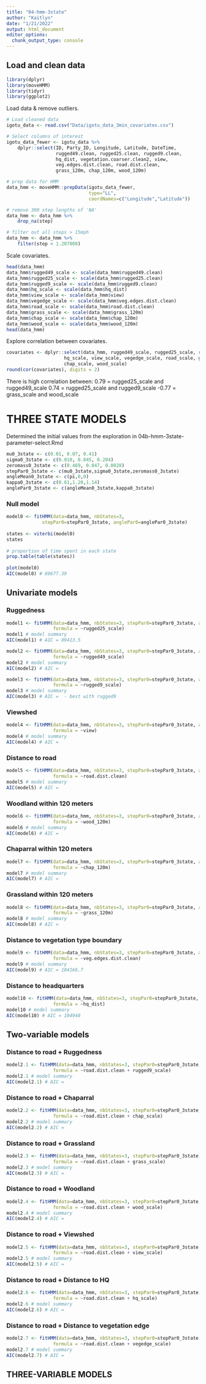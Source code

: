 ```yaml
---
title: "04-hmm-3state"
author: "Kaitlyn"
date: "1/21/2022"
output: html_document
editor_options: 
  chunk_output_type: console
---
```


## Load and clean data

```r
library(dplyr)
library(moveHMM)
library(tidyr)
library(ggplot2)
```

Load data & remove outliers.
```r
# Load cleaned data
igotu_data <- read.csv("Data/igotu_data_3min_covariates.csv")

# Select columns of interest
igotu_data_fewer <- igotu_data %>% 
    dplyr::select(ID, Party_ID, Longitude, Latitude, DateTime,
                  rugged49.clean, rugged25.clean, rugged9.clean,
                  hq_dist, vegetation.coarser.clean2, view,
                  veg.edges.dist.clean, road.dist.clean,
                  grass_120m, chap_120m, wood_120m)

# prep data for HMM
data_hmm <- moveHMM::prepData(igotu_data_fewer, 
                              type="LL", 
                              coordNames=c("Longitude","Latitude"))

# remove 300 step lengths of 'NA'
data_hmm <- data_hmm %>% 
    drop_na(step) 

# filter out all steps > 15mph
data_hmm <- data_hmm %>% 
    filter(step < 1.207008)
```

Scale covariates.
```r
head(data_hmm)
data_hmm$rugged49_scale <- scale(data_hmm$rugged49.clean)
data_hmm$rugged25_scale <- scale(data_hmm$rugged25.clean)
data_hmm$rugged9_scale <- scale(data_hmm$rugged9.clean)
data_hmm$hq_scale <- scale(data_hmm$hq_dist)
data_hmm$view_scale <- scale(data_hmm$view)
data_hmm$vegedge_scale <- scale(data_hmm$veg.edges.dist.clean)
data_hmm$road_scale <- scale(data_hmm$road.dist.clean)
data_hmm$grass_scale <- scale(data_hmm$grass_120m)
data_hmm$chap_scale <- scale(data_hmm$chap_120m)
data_hmm$wood_scale <- scale(data_hmm$wood_120m)
head(data_hmm)
```

Explore correlation between covariates.
```r
covariates <- dplyr::select(data_hmm, rugged49_scale, rugged25_scale, rugged9_scale,
                     hq_scale, view_scale, vegedge_scale, road_scale, grass_scale,
                     chap_scale, wood_scale)
round(cor(covariates), digits = 2)
```

There is high correlation between:
0.79 = rugged25_scale and rugged49_scale
0.74 = rugged25_scale and rugged9_scale
-0.77 = grass_scale and wood_scale


# THREE STATE MODELS

Determined the initial values from the exploration in 04b-hmm-3state-parameter-select.Rmd
 
```r
mu0_3state <- c(0.01, 0.07, 0.41)
sigma0_3state <- c(0.010, 0.045, 0.204)
zeromass0_3state <- c(0.469, 0.047, 0.0028) 
stepPar0_3state <- c(mu0_3state,sigma0_3state,zeromass0_3state)
angleMean0_3state <- c(pi,0,0)
kappa0_3state <- c(0.61,1.20,1.14)
anglePar0_3state <- c(angleMean0_3state,kappa0_3state)
```

### Null model
```r
model0 <- fitHMM(data=data_hmm, nbStates=3, 
             stepPar0=stepPar0_3state, anglePar0=anglePar0_3state)
 
states <- viterbi(model0)
states
 
# proportion of time spent in each state
prop.table(table(states)) 
 
plot(model0)
AIC(model0) # 89677.39
```

## Univariate models
 
### Ruggedness
```r
model1 <- fitHMM(data=data_hmm, nbStates=3, stepPar0=stepPar0_3state, anglePar0=anglePar0_3state,
                 formula = ~rugged25_scale)
model1 # model summary
AIC(model1) # AIC = 89413.5

model2 <- fitHMM(data=data_hmm, nbStates=3, stepPar0=stepPar0_3state, anglePar0=anglePar0_3state,
                 formula = ~rugged49_scale)
model2 # model summary
AIC(model2) # AIC = 

model3 <- fitHMM(data=data_hmm, nbStates=3, stepPar0=stepPar0_3state, anglePar0=anglePar0_3state,
                 formula = ~rugged9_scale)
model3 # model summary
AIC(model3) # AIC =  - best with rugged9
```

### Viewshed
```r
model4 <- fitHMM(data=data_hmm, nbStates=3, stepPar0=stepPar0_3state, anglePar0=anglePar0_3state,
                 formula = ~view)
model4 # model summary
AIC(model4) # AIC = 
```

### Distance to road
```r
model5 <- fitHMM(data=data_hmm, nbStates=3, stepPar0=stepPar0_3state, anglePar0=anglePar0_3state,
                 formula = ~road.dist.clean)
model5 # model summary
AIC(model5) # AIC = 
```

### Woodland within 120 meters
```r
model6 <- fitHMM(data=data_hmm, nbStates=3, stepPar0=stepPar0_3state, anglePar0=anglePar0_3state,
                 formula = ~wood_120m)
model6 # model summary
AIC(model6) # AIC = 
```

### Chaparral within 120 meters
```r
model7 <- fitHMM(data=data_hmm, nbStates=3, stepPar0=stepPar0_3state, anglePar0=anglePar0_3state,
                 formula = ~chap_120m)
model7 # model summary
AIC(model7) # AIC = 
```

### Grassland within 120 meters
```r
model8 <- fitHMM(data=data_hmm, nbStates=3, stepPar0=stepPar0_3state, anglePar0=anglePar0_3state,
                 formula = ~grass_120m)
model8 # model summary
AIC(model8) # AIC = 
```

### Distance to vegetation type boundary
```r
model9 <- fitHMM(data=data_hmm, nbStates=3, stepPar0=stepPar0_3state, anglePar0=anglePar0_3state,
                 formula = ~veg.edges.dist.clean)
model9 # model summary
AIC(model9) # AIC = 104166.7
```

### Distance to headquarters
```r
model10 <- fitHMM(data=data_hmm, nbStates=3, stepPar0=stepPar0_3state, anglePar0=anglePar0_3state,
                 formula = ~hq_dist)
model10 # model summary
AIC(model10) # AIC = 104948
```


## Two-variable models

### Distance to road + Ruggedness
```r
model2.1 <- fitHMM(data=data_hmm, nbStates=3, stepPar0=stepPar0_3state, anglePar0=anglePar0_3state,
                 formula = ~road.dist.clean + rugged9_scale)
model2.1 # model summary
AIC(model2.1) # AIC = 
```

### Distance to road + Chaparral
```r
model2.2 <- fitHMM(data=data_hmm, nbStates=3, stepPar0=stepPar0_3state, anglePar0=anglePar0_3state,
                 formula = ~road.dist.clean + chap_scale)
model2.2 # model summary
AIC(model2.2) # AIC = 
```

### Distance to road + Grassland
```r
model2.3 <- fitHMM(data=data_hmm, nbStates=3, stepPar0=stepPar0_3state, anglePar0=anglePar0_3state,
                 formula = ~road.dist.clean + grass_scale)
model2.3 # model summary
AIC(model2.3) # AIC = 
```

### Distance to road + Woodland
```r
model2.4 <- fitHMM(data=data_hmm, nbStates=3, stepPar0=stepPar0_3state, anglePar0=anglePar0_3state,
                 formula = ~road.dist.clean + wood_scale)
model2.4 # model summary
AIC(model2.4) # AIC = 
```

### Distance to road + Viewshed
```r
model2.5 <- fitHMM(data=data_hmm, nbStates=3, stepPar0=stepPar0_3state, anglePar0=anglePar0_3state,
                 formula = ~road.dist.clean + view_scale)
model2.5 # model summary
AIC(model2.5) # AIC = 
```

### Distance to road + Distance to HQ
```r
model2.6 <- fitHMM(data=data_hmm, nbStates=3, stepPar0=stepPar0_3state, anglePar0=anglePar0_3state,
                 formula = ~road.dist.clean + hq_scale)
model2.6 # model summary
AIC(model2.6) # AIC = 
```

### Distance to road + Distance to vegetation edge
```r
model2.7 <- fitHMM(data=data_hmm, nbStates=3, stepPar0=stepPar0_3state, anglePar0=anglePar0_3state,
                 formula = ~road.dist.clean + vegedge_scale)
model2.7 # model summary
AIC(model2.7) # AIC = 
```


## THREE-VARIABLE MODELS
```r

```

